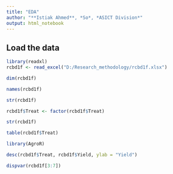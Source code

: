 ```yaml
---
title: "EDA"
author: "**Istiak Ahmed**, *So*, *ASICT Division*"
output: html_notebook
---
```


## Load the data
```r
library(readxl)
rcbd1f <- read_excel("D:/Research_methodology/rcbd1f.xlsx")
```

```r
dim(rcbd1f)
```

```r
names(rcbd1f)
```

```r
str(rcbd1f)
```

```r
rcbd1f$Treat <- factor(rcbd1f$Treat)
```

```r
str(rcbd1f)
```

```r
table(rcbd1f$Treat)
```

```r
library(AgroR)
```

```r
desc(rcbd1f$Treat, rcbd1f$Yield, ylab = "Yield")
```

```r
dispvar(rcbd1f[3:7])
```

